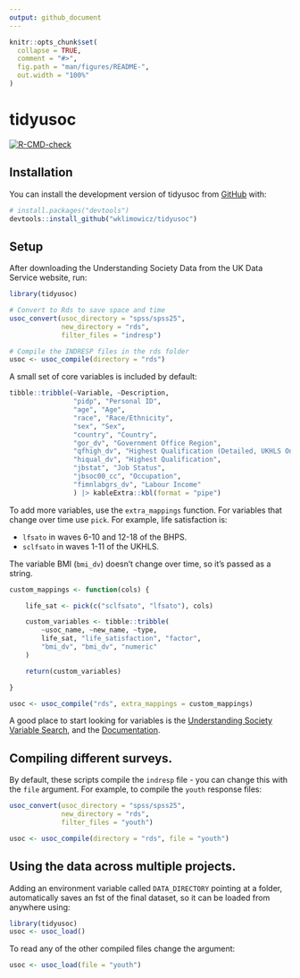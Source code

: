 ```yaml
---
output: github_document
---
```


<!-- README.md is generated from README.Rmd. Please edit that file -->

```r
knitr::opts_chunk$set(
  collapse = TRUE,
  comment = "#>",
  fig.path = "man/figures/README-",
  out.width = "100%"
)
```

# tidyusoc

<!-- badges: start -->
[![R-CMD-check](https://github.com/wklimowicz/tidyusoc/actions/workflows/R-CMD-check.yaml/badge.svg)](https://github.com/wklimowicz/tidyusoc/actions/workflows/R-CMD-check.yaml)
<!-- badges: end -->

## Installation

You can install the development version of tidyusoc from [GitHub](https://github.com/) with:

```r
# install.packages("devtools")
devtools::install_github("wklimowicz/tidyusoc")
```

## Setup

After downloading the Understanding Society Data from the UK Data Service website, run:

```r
library(tidyusoc)

# Convert to Rds to save space and time
usoc_convert(usoc_directory = "spss/spss25",
             new_directory = "rds",
             filter_files = "indresp")

# Compile the INDRESP files in the rds folder
usoc <- usoc_compile(directory = "rds")

```

A small set of core variables is included by default:

```r
tibble::tribble(~Variable, ~Description,
                "pidp", "Personal ID",
                "age", "Age",
                "race", "Race/Ethnicity",
                "sex", "Sex",
                "country", "Country",
                "gor_dv", "Government Office Region",
                "qfhigh_dv", "Highest Qualification (Detailed, UKHLS Only)",
                "hiqual_dv", "Highest Qualification",
                "jbstat", "Job Status",
                "jbsoc00_cc", "Occupation",
                "fimnlabgrs_dv", "Labour Income" 
                ) |> kableExtra::kbl(format = "pipe")
```

To add more variables, use the `extra_mappings` function. For variables that change over time use `pick`. For example, life satisfaction is:

* `lfsato` in waves 6-10 and 12-18 of the BHPS.
* `sclfsato` in waves 1-11 of the UKHLS.

The variable BMI (`bmi_dv`) doesn't change over time, so it's passed as a string.

```r

custom_mappings <- function(cols) {

    life_sat <- pick(c("sclfsato", "lfsato"), cols)

    custom_variables <- tibble::tribble(
        ~usoc_name, ~new_name, ~type,
        life_sat, "life_satisfaction", "factor",
        "bmi_dv", "bmi_dv", "numeric"
    )

    return(custom_variables)

}

usoc <- usoc_compile("rds", extra_mappings = custom_mappings)
```
A good place to start looking for variables is the [Understanding Society Variable Search](https://www.understandingsociety.ac.uk/documentation/mainstage/dataset-documentation), and the [Documentation](https://www.understandingsociety.ac.uk/documentation).

## Compiling different surveys.

By default, these scripts compile the `indresp` file - you can change this with the `file` argument. For example, to compile the `youth` response files:

```r

usoc_convert(usoc_directory = "spss/spss25",
             new_directory = "rds",
             filter_files = "youth")

usoc <- usoc_compile(directory = "rds", file = "youth")
```

## Using the data across multiple projects.

Adding an environment variable called `DATA_DIRECTORY` pointing at a folder, automatically saves an fst of the final dataset, so it can be loaded from anywhere using:

```r
library(tidyusoc)
usoc <- usoc_load()
```

To read any of the other compiled files change the argument:

```r
usoc <- usoc_load(file = "youth")
```
